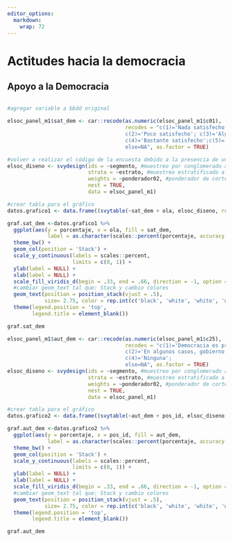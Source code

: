 ```yaml
---
editor_options: 
  markdown: 
    wrap: 72
---
```


# Actitudes hacia la democracia



## Apoyo a la Democracia


<!-- ### 3.1 ¿Con cuál de las siguientes frases está usted más de acuerdo? -->
```r

 
``` 



<!-- ### 3.2 ¿Cuán satisfecho o insatisfecho está usted con el funcionamiento de la democracia en Chile? -->

```r
#agregar variable a bbdd original

elsoc_panel_m1$sat_dem <- car::recode(as.numeric(elsoc_panel_m1$c01), 
                                      recodes = "c(1)='Nada satisfecho'; 
                                      c(2)='Poco satisfecho'; c(3)='Algo satisfecho'; 
                                      c(4)='Bastante satisfecho';c(5)='Muy satisfecho'; 
                                      else=NA", as.factor = TRUE) 

#volver a realizar el código de la encuesta debido a la presencia de una nueva variable
elsoc_diseno <- svydesign(ids = ~segmento, #muestreo por conglomerado a nivel de manzanas (segmento)
                          strata = ~estrato, #muestreo estratificado a nivel ciudad (estato)
                          weights = ~ponderador02, #ponderador de corte transversal
                          nest = TRUE,
                          data = elsoc_panel_m1)

#crear tabla para el gráfico
datos.grafico1 <- data.frame((svytable(~sat_dem + ola, elsoc_diseno, round = F))) %>% group_by(ola) %>% mutate(porcentaje=Freq/sum(Freq))
```


```r

graf.sat_dem <-datos.grafico1 %>% 
  ggplot(aes(y = porcentaje, x = ola, fill = sat_dem, 
             label = as.character(scales::percent(porcentaje, accuracy = .1)))) + 
  theme_bw() + 
  geom_col(position = 'Stack') +
  scale_y_continuous(labels = scales::percent,
                     limits = c(0, 1)) +
  ylab(label = NULL) +
  xlab(label = NULL) +
  scale_fill_viridis_d(begin = .33, end = .66, direction = -1, option = 'viridis') +
  #cambiar geom_text tal que: Stack y cambio colores
  geom_text(position = position_stack(vjust = .5),
            size= 2.75, color = rep.int(c('black', 'white', 'white', 'white', 'white'), 5)) + 
  theme(legend.position = 'top',
        legend.title = element_blank())

graf.sat_dem
```




<!-- ### 3.3. ¿Con cuál de las siguientes frases está usted más de acuerdo? (2019), según posición ideológica -->

```r
elsoc_panel_m1$aut_dem <- car::recode(as.numeric(elsoc_panel_m1$c25), 
                                      recodes = "c(1)='Democracia es preferible a cualquier otra forma de gobierno'; 
                                      c(2)='En algunos casos, gobierno autoritario puede ser preferible'; c(3)='Da lo mismo régimen democrático o autoritario'; 
                                      c(4)='Ninguna'; 
                                      else=NA", as.factor = TRUE) 
elsoc_diseno <- svydesign(ids = ~segmento, #muestreo por conglomerado a nivel de manzanas (segmento)
                          strata = ~estrato, #muestreo estratificado a nivel ciudad (estato)
                          weights = ~ponderador02, #ponderador de corte transversal
                          nest = TRUE,
                          data = elsoc_panel_m1)

#crear tabla para el gráfico
datos.grafico2 <- data.frame((svytable(~aut_dem + pos_id, elsoc_diseno, round = F))) %>% group_by(pos_id) %>% mutate(porcentaje=Freq/sum(Freq))
```


```r

graf.aut_dem <-datos.grafico2 %>% 
  ggplot(aes(y = porcentaje, x = pos_id, fill = aut_dem, 
             label = as.character(scales::percent(porcentaje, accuracy = .1)))) + 
  theme_bw() + 
  geom_col(position = 'Stack') +
  scale_y_continuous(labels = scales::percent,
                     limits = c(0, 1)) +
  ylab(label = NULL) +
  xlab(label = NULL) +
  scale_fill_viridis_d(begin = .33, end = .66, direction = -1, option = 'viridis') +
  #cambiar geom_text tal que: Stack y cambio colores
  geom_text(position = position_stack(vjust = .5),
            size= 2.75, color = rep.int(c('black', 'white', 'white', 'white'), 4)) + 
  theme(legend.position = 'top',
        legend.title = element_blank())

graf.aut_dem


```



<!-- ### 3.4 Grado de acuerdo con las siguientes afirmaciones Porcentaje que responde De acuerdo o Totalmente de acuerdo  -->
```r

```



